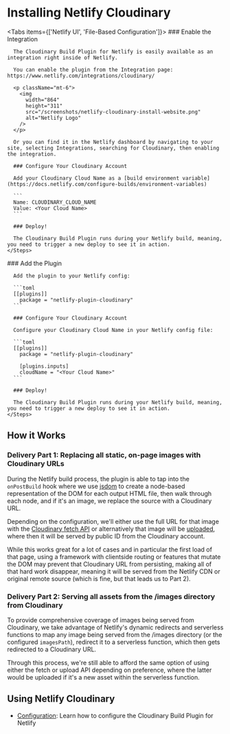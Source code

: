

<Head>
  <title>Installation - Netlify Cloudinary</title>
  <meta name="description" content="How to install the Cloudinary Build Plugin for Netlify." />
  <meta name="og:title" content="Installing Netlify Cloudinary" />
  <meta name="og:description" content="How to install the Cloudinary Build Plugin for Netlify." />
</Head>

<OgImage
  title="Installation"
  twitterTitle="Installing Netlify Cloudinary"
/>

# Installing Netlify Cloudinary

<Tabs items={['Netlify UI', 'File-Based Configuration']}>
  <Tab>
    <Steps>
      ### Enable the Integration

      The Cloudinary Build Plugin for Netlify is easily available as an integration right inside of Netlify.

      You can enable the plugin from the Integration page: https://www.netlify.com/integrations/cloudinary/

      <p className="mt-6">
        <img
          width="864"
          height="311"
          src="/screenshots/netlify-cloudinary-install-website.png"
          alt="Netlify Logo"
        />
      </p>

      Or you can find it in the Netlify dashboard by navigating to your site, selecting Integrations, searching for Cloudinary, then enabling the integration.

      ### Configure Your Cloudinary Account

      Add your Cloudinary Cloud Name as a [build environment variable](https://docs.netlify.com/configure-builds/environment-variables)

      ```
      Name: CLOUDINARY_CLOUD_NAME
      Value: <Your Cloud Name>
      ```

      ### Deploy!

      The Cloudinary Build Plugin runs during your Netlify build, meaning, you need to trigger a new deploy to see it in action.
    </Steps>
  </Tab>

  <Tab>
    <Steps>
      ### Add the Plugin

      Add the plugin to your Netlify config:

      ```toml
      [[plugins]]
        package = "netlify-plugin-cloudinary"
      ```

      ### Configure Your Cloudinary Account

      Configure your Cloudinary Cloud Name in your Netlify config file:

      ```toml
      [[plugins]]
        package = "netlify-plugin-cloudinary"

        [plugins.inputs]
        cloudName = "<Your Cloud Name>"
      ```

      ### Deploy!

      The Cloudinary Build Plugin runs during your Netlify build, meaning, you need to trigger a new deploy to see it in action.
    </Steps>
  </Tab>
</Tabs>

## How it Works

### Delivery Part 1: Replacing all static, on-page images with Cloudinary URLs

During the Netlify build process, the plugin is able to tap into the `onPostBuild` hook where we use [jsdom](https://github.com/jsdom/jsdom) to create a node-based representation of the DOM for each output HTML file, then walk through each node, and if it's an image, we replace the source with a Cloudinary URL.

Depending on the configuration, we'll either use the full URL for that image with the [Cloudinary fetch API](https://cloudinary.com/documentation/fetch_remote_images) or alternatively that image will be [uploaded](https://cloudinary.com/documentation/upload_images), where then it will be served by public ID from the Cloudinary account.

While this works great for a lot of cases and in particular the first load of that page, using a framework with clientside routing or features that mutate the DOM may prevent that Cloudinary URL from persisting, making all of that hard work disappear, meaning it will be served from the Netlify CDN or original remote source (which is fine, but that leads us to Part 2).

### Delivery Part 2: Serving all assets from the /images directory from Cloudinary

To provide comprehensive coverage of images being served from Cloudinary, we take advantage of Netlify's dynamic redirects and serverless functions to map any image being served from the /images directory (or the configured `imagesPath`), redirect it to a serverless function, which then gets redirected to a Cloudinary URL.

Through this process, we're still able to afford the same option of using either the fetch or upload API depending on preference, where the latter would be uploaded if it's a new asset within the serverless function.


## Using Netlify Cloudinary

* [Configuration](/configuration): Learn how to configure the Cloudinary Build Plugin for Netlify